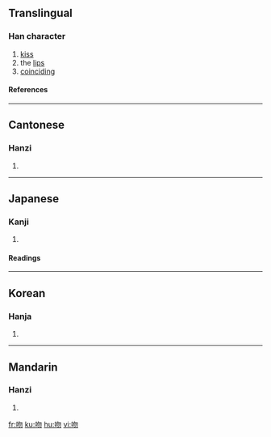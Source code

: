 ==Translingual==
===Han character===
{{Han char|rn=30|rad=口|as=04|sn=7|four=6702<sub>0</sub>|canj=口心竹竹 (RPHH)}}
# [[kiss]]
# the [[lip]]s
# [[coinciding]]
====References====
{{Han ref|kx=0179.150|dkj=03375|dj=0397.090|hdz=10593.010|uh=543B|ud=21563|bh=A76B|bd=42859}}
----
==Cantonese==
===Hanzi===
{{yue-hanzi|jyut=|y=man5}}
# {{defn|Cantonese}}
----
==Japanese==

===Kanji===
{{ja-kanji|grade=|rs=口04}}
# {{defn|Japanese}} 
====Readings====
{{ja-readings|on=[[ふん]] (fun), [[ぶん]] (bun)|kun=[[くちさき]] (kuchisaki)}}
----
==Korean==
===Hanja===
{{ko-hanja|hangeul=[[문]]|rv=mun|mr=mun}}
# {{defn|Korean}}
----
==Mandarin==
===Hanzi===
{{cmn-hanzi|pin=[[wěn]] ([[wen3]])|wg=wen<sup>3</sup>}}
# {{defn|Mandarin}}

[[fr:吻]]
[[ku:吻]]
[[hu:吻]]
[[vi:吻]]